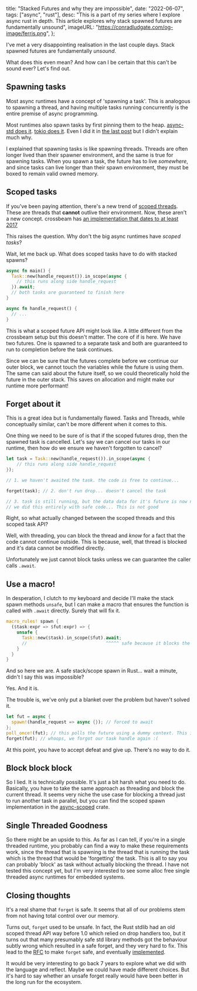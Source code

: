   title: "Stacked Futures and why they are impossible",
  date: "2022-06-07",
  tags: ["async", "rust"],
  desc: "This is a part of my series where I explore async rust in depth. This article explores why stack spawned futures are fundamentally unsound",
  imageURL: "https://conradludgate.com/og-image/ferris.png",
};

I've met a very disappointing realisation in the last couple days. Stack spawned futures are fundamentally _unsound_.

What does this even mean? And how can I be certain that this can't be sound ever? Let's find out.

## Spawning tasks

Most async runtimes have a concept of 'spawning a task'. This is analogous to spawning a thread,
and having multiple tasks running concurrently is the entire premise of async programming.

Most runtimes also spawn tasks by first pinning them to the heap.
[async-std does it](https://docs.rs/async-task/4.2.0/src/async_task/runnable.rs.html#181).
[tokio does it](https://docs.rs/tokio/1.19.2/src/tokio/runtime/task/core.rs.html#111-131).
Even I did it in [the last post](https://conradludgate.com/posts/async#executor-order-66) but I didn't explain much why.

I explained that spawning tasks is like spawning threads. Threads are often longer lived than their spawner environment,
and the same is true for spawning tasks. When you spawn a task, the future has to live _somewhere_,
and since tasks can live longer than their spawn environment, they must be boxed to remain valid owned memory.

## Scoped tasks

If you've been paying attention, there's a new trend of [scoped threads](https://doc.rust-lang.org/std/thread/fn.scope.html).
These are threads that **cannot** outlive their environment. Now, these aren't a new concept.
crossbeam has [an implementation that dates to at least 2017](https://github.com/crossbeam-rs/crossbeam/commit/438532ad48be7ac542f798b548145024919aaaae#diff-3275f1d3b3d727e6c79f846cb4ad31cc91c0b06313b42e0fcbf21f4339e8677bR192-R215)

This raises the question. Why don't the big async runtimes have _scoped tasks_?

Wait, let me back up. What does scoped tasks have to do with stacked spawns?

```rust
async fn main() {
  Task::new(handle_request()).in_scope(async {
    // this runs along side handle_request
  }).await;
  // both tasks are guaranteed to finish here
}

async fn handle_request() {
  // ...
}
```

This is what a scoped future API might look like. A little different from the crossbeam setup but
this doesn't matter. The core of if is here. We have two futures. One is spawned to a separate task
and both are guaranteed to run to completion before the task continues.

Since we can be sure that the futures complete before we continue our outer block,
we cannot touch the variables while the future is using them.
The same can said about the future itself, so we could theoretically hold the future in the outer stack.
This saves on allocation and might make our runtime more performant!

## Forget about it

This is a great idea but is fundamentally flawed. Tasks and Threads, while conceptually similar,
can't be more different when it comes to this.

One thing we need to be sure of is that if the scoped futures drop, then the spawned task is cancelled.
Let's say we can cancel our tasks in our runtime, then how do we ensure we haven't forgotten to cancel?

```rust
let task = Task::new(handle_request()).in_scope(async {
    // this runs along side handle_request
});

// 1. we haven't awaited the task. the code is free to continue...

forget(task); // 2. don't run drop... doesn't cancel the task

// 3. task is still running, but the data data for it's future is now no longer on this stack. It's 'garbage'.
// we did this entirely with safe code... This is not good
```

Right, so what actually changed between the scoped threads and this scoped task API?

Well, with threading, you can block the thread and _know_ for a fact that the code cannot continue outside.
This is because, well, that thread is blocked and it's data cannot be modified directly.

Unfortunately we just cannot block tasks unless we can guarantee the caller calls `.await`.

## Use a macro!

In desperation, I clutch to my keyboard and decide I'll make the stack spawn methods `unsafe`,
but I can make a macro that ensures the function is called with `.await` directly. Surely that
will fix it.

```rust
macro_rules! spawn {
  ($task:expr => $fut:expr) => {
    unsafe {
      Task::new($task).in_scope($fut).await;
      //                              ^^^^^ safe because it blocks the parent task :)
    }
  }
}
```

And so here we are. A safe stack/scope spawn in Rust... wait a minute, didn't I say this was
impossible?

Yes. And it is.

The trouble is, we've only put a blanket over the problem but haven't solved it.

```rust
let fut = async {
  spawn!(handle_request => async {}); // forced to await
};
poll_once!(fut); // this polls the future using a dummy context. This is completely safe
forget(fut); // whoops, we forgot our task handle again :(
```

At this point, you have to accept defeat and give up. There's no way to do it.

## Block block block

So I lied. It is technically possible. It's just a bit harsh what you need to do.
Basically, you have to take the same approach as threading and block the current thread.
It seems very niche the use case for blocking a thread just to run another task in parallel,
but you can find the scoped spawn implementation in the [async-scoped](https://docs.rs/async-scoped/latest/async_scoped/struct.Scope.html#method.scope_and_block)
crate.

## Single Threaded Goodness

So there might be an upside to this. As far as I can tell, if you're in a single threaded runtime,
you probably can find a way to make these requirements work, since the thread that is spawning is the thread that is
running the task which is the thread that would be 'forgetting' the task. This is all to say you
can probably 'block' as task without actually blocking the thread. I have not tested this concept yet,
but I'm very interested to see some alloc free single threaded async runtimes for embedded systems.

## Closing thoughts

It's a real shame that `forget` is safe. It seems that all of our problems stem from not having total control over
our memory.

Turns out, `forget` used to be unsafe. In fact, the Rust stdlib had an old scoped thread API way before 1.0 which
relied on drop handlers too, but it turns out that many presumably safe std library methods got the behaviour
subtly wrong which resulted in a safe forget, and they very hard to fix. This lead to the
[RFC](https://github.com/rust-lang/rfcs/blob/master/text/1066-safe-mem-forget.md) to make `forget` safe,
and eventually [implemented](https://github.com/rust-lang/rust/pull/25187).

It would be very interesting to go back 7 years to explore what we did with the language and reflect.
Maybe we could have made different choices. But it's hard to say whether an unsafe forget really would
have been better in the long run for the ecosystem.
